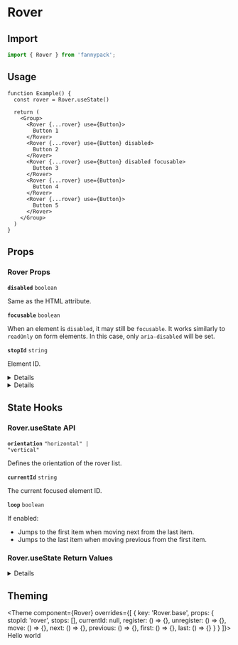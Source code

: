 
# Rover

## Import

```jsx
import { Rover } from 'fannypack';
```

## Usage

```function-live
function Example() {
  const rover = Rover.useState()

  return (
    <Group>
      <Rover {...rover} use={Button}>
        Button 1
      </Rover>
      <Rover {...rover} use={Button} disabled>
        Button 2
      </Rover>
      <Rover {...rover} use={Button} disabled focusable>
        Button 3
      </Rover>
      <Rover {...rover} use={Button}>
        Button 4
      </Rover>
      <Rover {...rover} use={Button}>
        Button 5
      </Rover>
    </Group>
  )
}
```

## Props

### Rover Props

<!-- Automatically generated -->

**<Code marginRight="major-1">disabled</Code>** <Code fontSize="150" palette="primary">boolean</Code> 

Same as the HTML attribute.

<Box marginBottom="major-4" />

**<Code marginRight="major-1">focusable</Code>** <Code fontSize="150" palette="primary">boolean</Code> 

When an element is `disabled`, it may still be `focusable`. It works
similarly to `readOnly` on form elements. In this case, only
`aria-disabled` will be set.

<Box marginBottom="major-4" />

**<Code marginRight="major-1">stopId</Code>** <Code fontSize="150" palette="primary">string</Code> 

Element ID.

<Box marginBottom="major-4" />

<details><Box use="summary" marginBottom="major-2"><strong>11 state props</strong></Box>
<blockquote>These props are returned by the state hook. You can spread them into this component (<code>...state</code>) or pass them separately. You can also provide these props from your own state logic.</blockquote>

**<Code marginRight="major-1">orientation</Code>** <Code fontSize="150" palette="primary">&#34;horizontal&#34; | &#34;vertical&#34;</Code> 

Defines the orientation of the rover list.

<Box marginBottom="major-4" />

**<Code marginRight="major-1">unstable_moves</Code>** <Code fontSize="150" palette="primary">number</Code> 

Stores the number of moves that have been made by calling `move`, `next`,
`previous`, `first` or `last`.

<Box marginBottom="major-4" />

**<Code marginRight="major-1">move</Code>** <Code fontSize="150" palette="primary">(id: string) =&#62; void</Code> <Text marginLeft="major-1" fontSize="150" textTransform="uppercase" color="gray">Required</Text>

Moves focus to a given element ID.

<Box marginBottom="major-4" />

**<Code marginRight="major-1">stops</Code>** <Code fontSize="150" palette="primary">Stop[]</Code> <Text marginLeft="major-1" fontSize="150" textTransform="uppercase" color="gray">Required</Text>

A list of element refs and IDs of the roving items.

<Box marginBottom="major-4" />

**<Code marginRight="major-1">currentId</Code>** <Code fontSize="150" palette="primary">string</Code> <Text marginLeft="major-1" fontSize="150" textTransform="uppercase" color="gray">Required</Text>

The current focused element ID.

<Box marginBottom="major-4" />

**<Code marginRight="major-1">register</Code>** <Code fontSize="150" palette="primary">(id: string, ref: RefObject&#60;HTMLElement&#62;) =&#62; void</Code> <Text marginLeft="major-1" fontSize="150" textTransform="uppercase" color="gray">Required</Text>

Registers the element ID and ref in the roving tab index list.

<Box marginBottom="major-4" />

**<Code marginRight="major-1">unregister</Code>** <Code fontSize="150" palette="primary">(id: string) =&#62; void</Code> <Text marginLeft="major-1" fontSize="150" textTransform="uppercase" color="gray">Required</Text>

Unregisters the roving item.

<Box marginBottom="major-4" />

**<Code marginRight="major-1">next</Code>** <Code fontSize="150" palette="primary">() =&#62; void</Code> <Text marginLeft="major-1" fontSize="150" textTransform="uppercase" color="gray">Required</Text>

Moves focus to the next element.

<Box marginBottom="major-4" />

**<Code marginRight="major-1">previous</Code>** <Code fontSize="150" palette="primary">() =&#62; void</Code> <Text marginLeft="major-1" fontSize="150" textTransform="uppercase" color="gray">Required</Text>

Moves focus to the previous element.

<Box marginBottom="major-4" />

**<Code marginRight="major-1">first</Code>** <Code fontSize="150" palette="primary">() =&#62; void</Code> <Text marginLeft="major-1" fontSize="150" textTransform="uppercase" color="gray">Required</Text>

Moves focus to the first element.

<Box marginBottom="major-4" />

**<Code marginRight="major-1">last</Code>** <Code fontSize="150" palette="primary">() =&#62; void</Code> <Text marginLeft="major-1" fontSize="150" textTransform="uppercase" color="gray">Required</Text>

Moves focus to the last element.

<Box marginBottom="major-4" />

</details>

<details><Box use="summary" marginBottom="major-2">Inherits <code><strong>Box</strong></code> props</Box>

**<Code marginRight="major-1">use</Code>**  

<Code isBlock palette="primary" fontSize="150" padding="minor-1" marginBottom="major-2">
{`string
  | ComponentClass<any, any>
  | FunctionComponent<any>`}
</Code>

<Box marginBottom="major-4" />

**<Code marginRight="major-1">className</Code>** <Code fontSize="150" palette="primary">string</Code> 

<Box marginBottom="major-4" />

**<Code marginRight="major-1">children</Code>**  

<Code isBlock palette="primary" fontSize="150" padding="minor-1" marginBottom="major-2">
{`string
  | number
  | boolean
  | {}
  | ReactElement<any, string
  | ((props: any) => ReactElement<any, string
  | ...
  | (new (props: any) => Component<any, any, any>)>)
  | (new (props: any) => Component<any, any, any>)>
  | ReactNodeArray
  | ReactPortal
  | ((props: BoxProps) => ReactNode)`}
</Code>

<Box marginBottom="major-4" />

**<Code marginRight="major-1">altitude</Code>** <Code fontSize="150" palette="primary">string</Code> 

<Box marginBottom="major-4" />

**<Code marginRight="major-1">showBreakpoint</Code>** <Code fontSize="150" palette="primary">string</Code> 

<Box marginBottom="major-4" />

**<Code marginRight="major-1">hiddenBreakpoint</Code>** <Code fontSize="150" palette="primary">string</Code> 

<Box marginBottom="major-4" />

**<Code marginRight="major-1">overrides</Code>**  

<Code isBlock palette="primary" fontSize="150" padding="minor-1" marginBottom="major-2">
{`{
  altitudes?: AltitudesThemeConfig;
  borders?: BordersThemeConfig;
  borderRadii?: BorderRadiiThemeConfig;
  breakpoints?: BreakpointsThemeConfig;
  fontSizes?: FontSizeThemeConfig;
  fontWeights?: FontWeightsThemeConfig;
  ... 49 more ...;
  Spinner?: SpinnerThemeConfig;
}`}
</Code>

<Box marginBottom="major-4" />

**<Code marginRight="major-1">elementRef</Code>** <Code fontSize="150" palette="primary">((instance: any) =&#62; void) | RefObject&#60;any&#62;</Code> 

<Box marginBottom="major-4" />

**<Code marginRight="major-1">themeKeyOverride</Code>** <Code fontSize="150" palette="primary">string</Code> 

<Box marginBottom="major-4" />

</details>
            

## State Hooks

### Rover.useState API

<!-- Automatically generated -->

**<Code marginRight="major-1">orientation</Code>** <Code fontSize="150" palette="primary">&#34;horizontal&#34; | &#34;vertical&#34;</Code> 

Defines the orientation of the rover list.

<Box marginBottom="major-4" />

**<Code marginRight="major-1">currentId</Code>** <Code fontSize="150" palette="primary">string</Code> 

The current focused element ID.

<Box marginBottom="major-4" />

**<Code marginRight="major-1">loop</Code>** <Code fontSize="150" palette="primary">boolean</Code> 

If enabled:

  - Jumps to the first item when moving next from the last item.
  - Jumps to the last item when moving previous from the first item.

<Box marginBottom="major-4" />

### Rover.useState Return Values

<!-- Automatically generated -->

<details><Box use="summary" marginBottom="major-2"><strong>12 values</strong></Box>

**<Code marginRight="major-1">orientation</Code>** <Code fontSize="150" palette="primary">&#34;horizontal&#34; | &#34;vertical&#34;</Code> 

Defines the orientation of the rover list.

<Box marginBottom="major-4" />

**<Code marginRight="major-1">stops</Code>** <Code fontSize="150" palette="primary">Stop[]</Code> <Text marginLeft="major-1" fontSize="150" textTransform="uppercase" color="gray">Required</Text>

A list of element refs and IDs of the roving items.

<Box marginBottom="major-4" />

**<Code marginRight="major-1">currentId</Code>** <Code fontSize="150" palette="primary">string</Code> <Text marginLeft="major-1" fontSize="150" textTransform="uppercase" color="gray">Required</Text>

The current focused element ID.

<Box marginBottom="major-4" />

**<Code marginRight="major-1">unstable_moves</Code>** <Code fontSize="150" palette="primary">number</Code> <Text marginLeft="major-1" fontSize="150" textTransform="uppercase" color="gray">Required</Text>

Stores the number of moves that have been made by calling `move`, `next`,
`previous`, `first` or `last`.

<Box marginBottom="major-4" />

**<Code marginRight="major-1">loop</Code>** <Code fontSize="150" palette="primary">boolean</Code> <Text marginLeft="major-1" fontSize="150" textTransform="uppercase" color="gray">Required</Text>

If enabled:

  - Jumps to the first item when moving next from the last item.
  - Jumps to the last item when moving previous from the first item.

<Box marginBottom="major-4" />

**<Code marginRight="major-1">register</Code>** <Code fontSize="150" palette="primary">(id: string, ref: RefObject&#60;HTMLElement&#62;) =&#62; void</Code> <Text marginLeft="major-1" fontSize="150" textTransform="uppercase" color="gray">Required</Text>

Registers the element ID and ref in the roving tab index list.

<Box marginBottom="major-4" />

**<Code marginRight="major-1">unregister</Code>** <Code fontSize="150" palette="primary">(id: string) =&#62; void</Code> <Text marginLeft="major-1" fontSize="150" textTransform="uppercase" color="gray">Required</Text>

Unregisters the roving item.

<Box marginBottom="major-4" />

**<Code marginRight="major-1">move</Code>** <Code fontSize="150" palette="primary">(id: string) =&#62; void</Code> <Text marginLeft="major-1" fontSize="150" textTransform="uppercase" color="gray">Required</Text>

Moves focus to a given element ID.

<Box marginBottom="major-4" />

**<Code marginRight="major-1">next</Code>** <Code fontSize="150" palette="primary">() =&#62; void</Code> <Text marginLeft="major-1" fontSize="150" textTransform="uppercase" color="gray">Required</Text>

Moves focus to the next element.

<Box marginBottom="major-4" />

**<Code marginRight="major-1">previous</Code>** <Code fontSize="150" palette="primary">() =&#62; void</Code> <Text marginLeft="major-1" fontSize="150" textTransform="uppercase" color="gray">Required</Text>

Moves focus to the previous element.

<Box marginBottom="major-4" />

**<Code marginRight="major-1">first</Code>** <Code fontSize="150" palette="primary">() =&#62; void</Code> <Text marginLeft="major-1" fontSize="150" textTransform="uppercase" color="gray">Required</Text>

Moves focus to the first element.

<Box marginBottom="major-4" />

**<Code marginRight="major-1">last</Code>** <Code fontSize="150" palette="primary">() =&#62; void</Code> <Text marginLeft="major-1" fontSize="150" textTransform="uppercase" color="gray">Required</Text>

Moves focus to the last element.

<Box marginBottom="major-4" />

</details>
    

## Theming

<Theme
  component={Rover}
  overrides={[
    {
      key: 'Rover.base',
      props: {
        stopId: 'rover',
        stops: [],
        currentId: null,
        register: () => {},
        unregister: () => {},
        move: () => {},
        next: () => {},
        previous: () => {},
        first: () => {},
        last: () => {}
      }
    }
  ]}>
  Hello world
</Theme>
